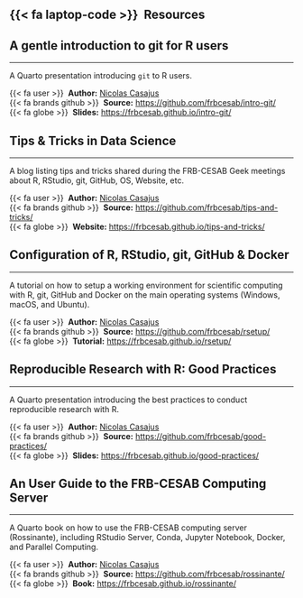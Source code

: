 ## {{< fa laptop-code >}} &nbsp;Resources

::: {.callout-note collapse="true" icon=true appearance="simple"}
## A gentle introduction to git for R users
<hr />
A Quarto presentation introducing `git` to R users.

{{< fa user >}} &nbsp;**Author:** [Nicolas Casajus](https://nicolascasajus.fr)<br/>
{{< fa brands github >}} &nbsp;**Source:** <https://github.com/frbcesab/intro-git/><br/>
{{< fa globe >}} &nbsp;**Slides:** <https://frbcesab.github.io/intro-git/>
:::

::: {.callout-note collapse="true" icon=true appearance="simple"}
## Tips & Tricks in Data Science
<hr />
A blog listing tips and tricks shared during the FRB-CESAB Geek meetings about R, RStudio, git, GitHub, OS, Website, etc.

{{< fa user >}} &nbsp;**Author:** [Nicolas Casajus](https://nicolascasajus.fr)<br/>
{{< fa brands github >}} &nbsp;**Source:** <https://github.com/frbcesab/tips-and-tricks/><br/>
{{< fa globe >}} &nbsp;**Website:** <https://frbcesab.github.io/tips-and-tricks/>
:::

::: {.callout-note collapse="true" icon=true appearance="simple"}
## Configuration of R, RStudio, git, GitHub & Docker
<hr />
A tutorial on how to setup a working environment for scientific
computing with R, git, GitHub and Docker on the main operating systems (Windows, macOS, and Ubuntu).

{{< fa user >}} &nbsp;**Author:** [Nicolas Casajus](https://nicolascasajus.fr)<br/>
{{< fa brands github >}} &nbsp;**Source:** <https://github.com/frbcesab/rsetup/><br/>
{{< fa globe >}} &nbsp;**Tutorial:** <https://frbcesab.github.io/rsetup/>
:::

::: {.callout-note collapse="true" icon=true appearance="simple"}
## Reproducible Research with R: Good Practices
<hr />
A Quarto presentation introducing the best practices to conduct reproducible 
research with R.

{{< fa user >}} &nbsp;**Author:** [Nicolas Casajus](https://nicolascasajus.fr)<br/>
{{< fa brands github >}} &nbsp;**Source:** <https://github.com/frbcesab/good-practices/><br/>
{{< fa globe >}} &nbsp;**Slides:** <https://frbcesab.github.io/good-practices/>
:::

::: {.callout-note collapse="true" icon=true appearance="simple"}
## An User Guide to the FRB-CESAB Computing Server
<hr />
A Quarto book on how to use the FRB-CESAB computing server (Rossinante), including
RStudio Server, Conda, Jupyter Notebook, Docker, and Parallel Computing.

{{< fa user >}} &nbsp;**Author:** [Nicolas Casajus](https://nicolascasajus.fr)<br/>
{{< fa brands github >}} &nbsp;**Source:** <https://github.com/frbcesab/rossinante/><br/>
{{< fa globe >}} &nbsp;**Book:** <https://frbcesab.github.io/rossinante/>
:::
